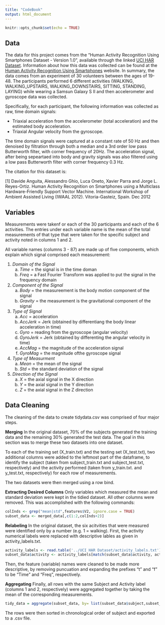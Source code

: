 ```yaml
---
title: "CodeBook"
output: html_document
---
```


```r
knitr::opts_chunk$set(echo = TRUE)
```

## Data

The data for this project comes from the "Human Activity Recognition Using Smartphones Dataset - Version 1.0", available through the linked [UCI HAR Dataset](https://d396qusza40orc.cloudfront.net/getdata%2Fprojectfiles%2FUCI%20HAR%20Dataset.zip). Information about how this data was collected can be found at the [Human Activity Recognition Using Smartphones](http://archive.ics.uci.edu/ml/datasets/Human+Activity+Recognition+Using+Smartphones) website. In summary, the data comes from an experiment of 30 volunteers between the ages of 19-48. The participants performed 6 different activities (WALKING, WALKING_UPSTAIRS, WALKING_DOWNSTAIRS, SITTING, STANDING, LAYING) while wearing a Samsun Galaxy S II and then accelerometer and gyroscope data was collected. 

Specifically, for each participant, the following information was collected as raw, time domain signals:

* Triaxial acceleration from the accelerometer (total acceleration) and the estimated body acceleration.
* Triaxial Angular velocity from the gyroscope. 

The time domain signals were captured at a constant rate of 50 Hz and then denoised by filtration through both a median and a 3rd order low pass Butterworth filter, with corner frequency of 20Hz. The acceleration signal, after being sepeartaed into body and gravity signals was also filtered using a low pass Butterworth filter with corner frequency 0.3 Hz. 


The citation for this dataset is: 

[1] Davide Anguita, Alessandro Ghio, Luca Oneto, Xavier Parra and Jorge L. Reyes-Ortiz. Human Activity Recognition on Smartphones using a Multiclass Hardware-Friendly Support Vector Machine. International Workshop of Ambient Assisted Living (IWAAL 2012). Vitoria-Gasteiz, Spain. Dec 2012


## Variables
Measurements were takenf or each of the 30 participants and each of the 6 activities. The entries under each variable name is the mean of the total measurements of that type that were taken for the specific subject and activity noted in columns 1 and 2. 

All variable names (columns 3 - 87) are made up of five components, which explain which signal comprised each measurement: 

1. *Domain of the Signal* 
    a. *Time*  = the signal is in the time doman 
    b. *Freq* = a Fast Fourier Transform was applied to put the signal in the frequency domain
2. *Component of the Signal*
    a. *Body* = the measureement is the body motion component of the signal
    b. *Gravity* = the measurement is the gravitational component of the signal
3. *Type of Signal*
    a. *Acc* = acceleration 
    b. *AccJerk* = Jerk (obtained by differentiang the body linear acceleration in time)
    d. *Gyro* = reading from the gyroscope (angular velocity)
    e. *GyroJerk* = Jerk (obtained by differenting the angular velocity in time)
    f. *AccMag* = the magnitude of the acceleration signal
    g. *GyroMag* = the magnitude ofthe gyroscope signal
4. *Type of Measurment*
    a. *Mean* = the mean of the signal
    b. *Std* = the standard deviation of the signal
3. *Direction of the Signal*
    a. *X* = the axial signal in the X direction
    b. *Y* = the axial signal in the Y direction
    c. *Z* = the axial signal in the Z direction


## Data Cleaning

The cleaning of the data to create tidydata.csv was comprised of four major steps. 

**Merging** 
In the original dataset, 70% of the subjects generated the training data and the remaining 30% generated the test data. The goal in this section was to merge these two datasets into one dataset.

To each of the training set (X_train.txt) and the testing set (X_test.txt), two additional columns were added to the leftmost part of the dataframe, to identify the subject (taken from subject_train.txt and subject_test.txt, respectively) and the activity performed (taken from y_train.txt. and y_test.txt, respectively) for each row of measurements. 

The two datasets were then merged using a row bind. 

**Extracting Desired Columns**
Only variables which measured the mean and standard deviation were kept in the tidied dataset. All other columns were removed. This was accomplished with the following commands: 

```r
colInds <- grep("mean|std",features$V2, ignore.case = TRUE)
subset_data <- merged_data[,c(1:2,colInds+2)] 
```

**Relabeling**
In the original dataset, the six acitvities that were measured were identified only by a number (e.g. 1 = walking). First, the activity numerical labels were replaced with descriptive lables as given in activity_labels.txt. 

```r
activity_labels <- read.table('../UCI HAR Dataset/activity_labels.txt')
subset_data$activity <- activity_labels[match(subset_data$activity, activity_labels$V1),]$V2
```

Then, the feature (variable) names were cleaned to be made more descriptive, by removing puncuation and expanding the prefixes "t" and "f" to be "Time" and "Freq", respectively. 

**Aggregating**
Finally, all rows with the same Subject and Activity label (columns 1 and 2, respectively) were aggregated together by taking the mean of the corresponding measurements. 
```r
tidy_data = aggregate(subset_data, by= list(subset_data$subject,subset_data$activity),FUN = mean)
```

The rows were then sorted in chronological order of subject and exported to a .csv file. 
